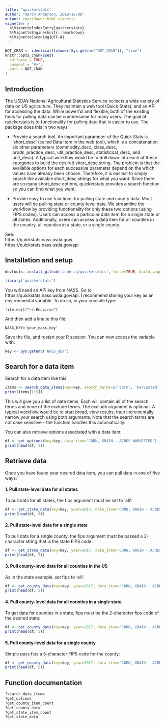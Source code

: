 ```yaml
---
title: "quickerstats"
author: "Aaron Anderson, 2019-10-08"
output: rmarkdown::html_vignette
vignette: >
  %\VignetteIndexEntry{quickerstats}
  %\VignetteEngine{knitr::rmarkdown}
  %\VignetteEncoding{UTF-8}
---
```


```r
NOT_CRAN <- identical(tolower(Sys.getenv("NOT_CRAN")), "true")
knitr::opts_chunk$set(
  collapse = TRUE,
  comment = "#>",
  purl = NOT_CRAN
)
```

## Introduction
The USDA's National Agricultural Statistics Service collects a wide variety of
data on US agriculture. They maintain a web tool (Quick Stats), and an API for 
accessing the data. While powerful and flexible, both of the existing tools for 
pulling data can be cumbersome for many users. The goal of quickerstats is to 
functionality for pulling data that is easier to use. The package does this in 
two ways:

* Provide a search tool. An important parameter of the Quick Stats is 
'short_desc' (called Data Item in the web tool), which is a concatenation six 
other parameters (commodity_desc, class_desc, prodn_practice_desc, 
util_practice_desc, statisticcat_desc, and unit_desc). A typical workflow would 
be to drill down into each of these categories to build the desired short_desc 
string. The problem is that the available options for each successive parameter 
depend on the which values have already been chosen. Therefore, it is easiest to 
simply search the available short_desc strings for what you want. Since there 
are so many short_desc options, quickerstats provides a search function so you 
can find what you want.

* Provide easy to use functions for pulling state and county data. Most users 
will be pulling state or county-level data. We streamline the workflow by 
providing functionality for only these two options (using FIPS codes). Users can 
access  a particular data item for a single state or all states. Additionally, 
users can access a data item for all counties in the country, all counties in a 
state, or a single county.

See: <br/>
https://quickstats.nass.usda.gov/ <br/>
https://quickstats.nass.usda.gov/api

## Installation and setup

``` r
devtools::install_github('anderaa/quickerstats', force=TRUE, build_vignettes=TRUE)
```

```r
library('quickerstats')
```

You will need an API key from NASS. Go to https://quickstats.nass.usda.gov/api.
I recommend storing your key as an environmental variable. To do so, in your
console type:
```
file.edit("~/.Renviron")
```
And then add a line to this file:
```
NASS_KEY='your_nass_key'
```
Save the file, and restart your R session.
You can now access the variable with:
```r
key <- Sys.getenv('NASS_KEY')
```

## Search for a data item

Search for a data item like this:
```r
items <- search_data_items(key=key, search_terms=c('corn', 'harvested'), exclude=c('sweet'))
print(items[1:5])
```
This will give you a list of data items. Each will contain all of the 
search terms and none of the exclude terms. The exclude argument is optional. A
typical workflow would be to start broad, view results, then incrementally
narrow your search using both arguments. Note that the search terms are not case
sensitive - the function handles this automatically.

You can also retrieve options associated with a data item:
``` r
df <- get_options(key=key, data_item='CORN, GRAIN - ACRES HARVESTED')
print(head(df, 5))
```

## Retrieve data
Once you have found your desired data item, you can pull data in one of five 
ways:

#### 1. Pull state-level data for all states
To pull data for all states, the fips argument must be set to 'all':
``` r
df <- get_state_data(key=key, year=2017, data_item='CORN, GRAIN - ACRES HARVESTED', fips='all')
print(head(df, 5))
```

#### 2. Pull state-level data for a single state
To pull data for a single county, the fips argument must be passed a 
2-character string that is the state FIPS code:
``` r
df <- get_state_data(key=key, year=2017, data_item='CORN, GRAIN - ACRES HARVESTED', fips='08')
print(head(df, 5))
```

#### 3. Pull county-level data for all counties in the US
As in the state example, set fips to 'all':
``` r
df <- get_county_data(key=key, year=2017, data_item='CORN, GRAIN - ACRES HARVESTED', fips='all')
print(head(df, 5))
```

#### 4. Pull county-level data for all counties in a single state
To get data for counties in a state, fips must be the 2-character fips code of 
the desired state:
``` r
df <- get_county_data(key=key, year=2017, data_item='CORN, GRAIN - ACRES HARVESTED', fips='08')
print(head(df, 5))
```

#### 5. Pull county-level data for a single county
Simple pass fips a 5-character FIPS code for the county:
``` r
df <- get_county_data(key=key, year=2017, data_item='CORN, GRAIN - ACRES HARVESTED', fips='08069')
print(head(df, 5))
```

## Function documentation
``` r
?search_data_items
?get_options
?get_county_item_count
?get_county_data
?get_state_item_count
?get_state_data
```



